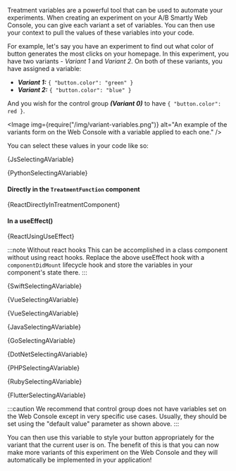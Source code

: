 












Treatment variables are a powerful tool that can be used to automate your experiments.
When creating an experiment on your A/B Smartly Web Console, you can give each variant
a set of variables. You can then use your context to pull the values of these variables
into your code.

For example, let's say you have an experiment to find out what color of
button generates the most clicks on your homepage. In this experiment, you have
two variants - _Variant 1_ and _Variant 2_. On both of these variants, you
have assigned a variable:

- **_Variant 1:_** `{ "button.color": "green" }`
- **_Variant 2:_** `{ "button.color": "blue" }`

And you wish for the control group **_(Variant 0)_** to have `{ "button.color": red }`.

<Image
  img={require("/img/variant-variables.png")}
  alt="An example of the variants form on the Web Console with a variable applied to each one."
/>

You can select these values in your code like so:

<Tabs groupId="language">

<TabItem value="js" label="Javascript">

<CodeBlock language="js">{JsSelectingAVariable}</CodeBlock>

<ConfigApi />

</TabItem>

<TabItem value="python" label="Python3">

<CodeBlock language="py">{PythonSelectingAVariable}</CodeBlock>

</TabItem>

<TabItem value="react" label="React">

#### Directly in the `TreatmentFunction` component

<CodeBlock language="jsx">{ReactDirectlyInTreatmentComponent}</CodeBlock>

#### In a useEffect()

<CodeBlock language="jsx">{ReactUsingUseEffect}</CodeBlock>

:::note Without react hooks
This can be accomplished in a class component without using react hooks.
Replace the above useEffect hook with a `componentDidMount` lifecycle hook and
store the variables in your component's state there.
:::

</TabItem>

<Tabitem value="swift" label="Swift">

<CodeBlock language="swift">{SwiftSelectingAVariable}</CodeBlock>

</Tabitem>

<TabItem value="vue" label="Vue2">

<CodeBlock language="js">{VueSelectingAVariable}</CodeBlock>

</TabItem>

<TabItem value="vue3" label="Vue3">

<CodeBlock language="js">{VueSelectingAVariable}</CodeBlock>

</TabItem>

<Tabitem value="java" label="Java">

<CodeBlock language="java">{JavaSelectingAVariable}</CodeBlock>

</Tabitem>

<Tabitem value="go" label="Go">

<CodeBlock language="go">{GoSelectingAVariable}</CodeBlock>

</Tabitem>

<TabItem value="dotnet" label=".NET">

<CodeBlock language="csharp">{DotNetSelectingAVariable}</CodeBlock>

</TabItem>

<TabItem value="php" label="PHP">

<CodeBlock language="php">{PHPSelectingAVariable}</CodeBlock>

</TabItem>

<TabItem value="ruby" label="Ruby">

<CodeBlock language="ruby">{RubySelectingAVariable}</CodeBlock>

</TabItem>

<TabItem value="flutter" label="Flutter/Dart">

<CodeBlock language="dart">{FlutterSelectingAVariable}</CodeBlock>

</TabItem>

</Tabs>

:::caution
We recommend that control group does not have variables set on the Web
Console except in very specific use cases. Usually, they should be set using
the "default value" parameter as shown above.
:::

You can then use this variable to style your button appropriately for the
variant that the current user is on. The benefit of this is that you can now
make more variants of this experiment on the Web Console and they will
automatically be implemented in your application!
